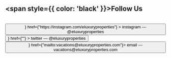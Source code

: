
## <span style={{ color: 'black' }}>Follow Us</span>

<br />

<div style={{ display: 'flex', justifyContent: 'center', alignItems: 'center' }}>
<Button
  dark
  color={"pink.600"}
  muted
  sm
  flat
  left
  icon={<AiFillInstagram size={"100%"} />}
  href={"https://instagram.com/eluxuryproperties"}
>
  <span>instagram — @eluxuryproperties</span>
</Button>
</div>

<div style={{ display: 'flex', justifyContent: 'center', alignItems: 'center' }}>
<Button
  dark
  color={"lightBlue.500"}
  muted
  sm
  flat
  left
  icon={<RiTwitterFill size={"100%"} />}
  href={""}
>
  <span>twitter — @eluxuryproperties</span>
</Button>
</div>

<div style={{ display: 'flex', justifyContent: 'center', alignItems: 'center' }}>
<Button dark color={"teal.600"} muted sm flat left icon={<RiAtFill size={"100%"} />} href={"mailto:vacations@eluxuryproperties.com"}>
  <span>email — vacations@eluxuryproperties.com</span>
</Button>
</div>